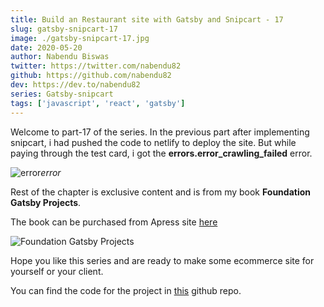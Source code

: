 ```yaml
---
title: Build an Restaurant site with Gatsby and Snipcart - 17
slug: gatsby-snipcart-17
image: ./gatsby-snipcart-17.jpg
date: 2020-05-20
author: Nabendu Biswas
twitter: https://twitter.com/nabendu82
github: https://github.com/nabendu82
dev: https://dev.to/nabendu82
series: Gatsby-snipcart
tags: ['javascript', 'react', 'gatsby']
---
```


Welcome to part-17 of the series. In the previous part after implementing snipcart, i had pushed the code to netlify to deploy the site. But while paying through the test card, i got the **errors.error_crawling_failed** error.

![error](https://res.cloudinary.com/dxkxvfo2o/image/upload/v1590041438/restro-11andUp/17/1_kou7ix.png)*error*

Rest of the chapter is exclusive content and is from my book **Foundation Gatsby Projects**.

The book can be purchased from Apress site <a href="https://www.apress.com/in/book/9781484265574" target="_blank" rel="noopener noreferrer">here</a>




<div className={styles.image__small}>

![Foundation Gatsby Projects](https://res.cloudinary.com/dxkxvfo2o/image/upload/v1609570264/Foundation_Gatsby_zilffx.jpg)

</div>

Hope you like this series and are ready to make some ecommerce site for yourself or your client.

You can find the code for the project in [this](https://github.com/nabendu82/restaurant-gatsby) github repo.
